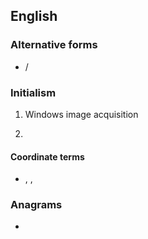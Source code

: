 {{also|wia}}
==English==

===Alternative forms===
* {{sense|[[wounded-in-action]]}} {{l|en|W.I.A.}} / {{l|en|W. I. A.}}

===Initialism===
{{rfc-header|Initialism}}
{{head|en|initialism}}

# {{lb|en|computing}} Windows image acquisition
# {{lb|en|military|_|fiction}} {{initialism of|lang=en|[[wounded]]-[[in]]-[[action]]}}

====Coordinate terms====
* {{sense|[[wounded in action]]}} {{l|en|KIA|gloss=killed in action}} , {{l|en|MIA|gloss=missing in action}} , {{l|en|LIA|gloss=lost in action}}

===Anagrams===
* {{anagrams|en|a=aiw|IAW|WAI|wai}}